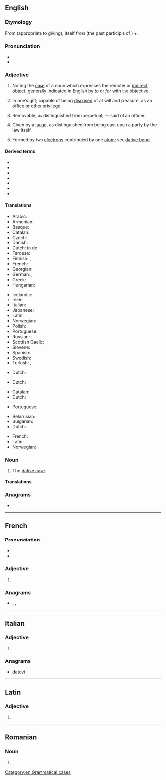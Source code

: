 {{also|Dative}}
==English==

===Etymology===
{{PIE root|en|deh₃}}
From {{etyl|la|en}} {{m|la|dativus}} (appropriate to giving), itself from {{m|la|datus}} (the past participle of {{m|la|dō||I give}}) + {{m|la|-ivus||-ive}}.

===Pronunciation===
* {{IPA|/ˈdeɪtɪv/|lang=en}}
* {{rhymes|eɪtɪv|lang=en}}

===Adjective===
{{en-adj|-}}

# {{lb|en|grammar}} Noting the [[case]] of a noun which expresses the remoter or [[indirect object]], generally indicated in English by ''to'' or ''for'' with the objective.
# {{lb|en|obsolete|legal}} In one’s gift; capable of being [[disposed]] of at will and pleasure, as an office or other privilege.
# {{lb|en|obsolete|legal}} Removable, as distinguished from perpetual; — said of an officer.
# {{lb|en|obsolete|legal}} Given by a [[judge]], as distinguished from being cast upon a party by the law itself.
# {{lb|en|science}} Formed by two [[electron]]s contributed by one [[atom]]; see [[dative bond]].

====Derived terms====
* {{l|en|dative bond}}
* {{l|en|dative case}}
* {{l|en|dative executor}}
* {{l|en|dative of purpose}}
* {{l|en|dative sickness}}
* {{l|en|dative shift}}
* {{l|en|datively}}

====Translations====
{{trans-top|grammar: noting the case of noun which expresses indirect object}}
* Arabic: {{t|ar|مفعول لأجله|m}}
* Armenian: {{t+|hy|տրական}}
* Basque: {{t|eu|datibo}}
* Catalan: {{t+|ca|datiu}}
* Czech: {{t|cs|dativní}}
* Danish: {{t+|da|dativ}}
* Dutch: in de {{t+|nl|datief|m}}
* Faroese: {{t|fo|hvørjumfals-}}
* Finnish: {{t|fi|datiivinen}}, {{t+|fi|datiivi|alt=datiivi-}}
* French: {{t+|fr|datif|m}}
* Georgian: {{t+|ka|მიცემითი}}
* German: {{t+|de|Dativ|alt=Dativ-}}, {{t|de|dativisch}}
* Greek: {{t+|el|δοτική|f}}
* Hungarian: {{t+|hu|részeshatározó}}
{{trans-mid}}
* Icelandic: {{t+|is|þágufall|alt=þágufalls-}}
* Irish: {{t+|ga|tabharthach}}
* Italian: {{t+|it|dativo}}
* Japanese: {{t+|ja|与格|tr=yokaku|sc=Jpan}}
* Latin: {{t|la|dativus|m}}
* Norwegian: {{t+|no|dativ|m}}
* Polish: {{t|pl|celownikowy}}
* Portuguese: {{t+|pt|dativo}}
* Russian: {{t+|ru|да́тельный}}
* Scottish Gaelic: {{t|gd|tabhartach}}
* Slovene: {{t|sl|dajalniški}}
* Spanish: {{t+|es|dativo}}
* Swedish: {{t+|sv|dativ}}
* Turkish: {{t+|tr|-e hâli}}, {{t+|tr|datif}}
{{trans-bottom}}

{{trans-top|capable of being disposed of at will}}
* Dutch: {{t+|nl|begeven}}
{{trans-mid}}
{{trans-bottom}}

{{trans-top|removable}}
* Dutch: {{t+|nl|afzetbaar}}
{{trans-mid}}
{{trans-bottom}}

{{trans-top|given by a judge}}
* Catalan: {{t+|ca|datiu}}
* Dutch: {{t+|nl|datief}}
{{trans-mid}}
* Portuguese: {{t+|pt|dativo}}
{{trans-bottom}}

{{checktrans-top}}
* Belarusian: {{t-check|be|давальны|tr=davál’ny}}
* Bulgarian: {{t-check|bg|дателен|tr=dátelen}}
* Dutch: {{t+check|nl|gever|m}}
{{trans-mid}}
* French: {{t+check|fr|datif|m}}
* Latin: {{t-check|la|dativus|m}}
* Norwegian: {{t-check|no|dativ}}
{{trans-bottom}}

===Noun===
{{en-noun}}

# {{lb|en|grammar}} The [[dative case]].

====Translations====
{{trans-see|dative case}}

===Anagrams===
* {{anagrams|en|DeVita}}

[[Category:en:Grammatical cases]]

----

==French==

===Pronunciation===
* {{fr-IPA}}
* {{audio|Dative-FR.ogg|Audio|lang=fr}}

===Adjective===
{{head|fr|adjective form}}

# {{feminine singular of|datif|lang=fr}}

===Anagrams===
* {{l|fr|devait}}, {{l|fr|déviât}}, {{l|fr|évidât}}

----

==Italian==

===Adjective===
{{head|it|adjective form}}

# {{feminine plural of|dativo|lang=it}}

===Anagrams===
* [[datevi|datevi]]

----

==Latin==

===Adjective===
{{la-adj-form|datīve}}

# {{inflection of|datīvus||voc|m|s|lang=la}}

----

==Romanian==

===Noun===
{{head|ro|noun form|g=n-p}}

# {{plural of|dativ|lang=ro}}